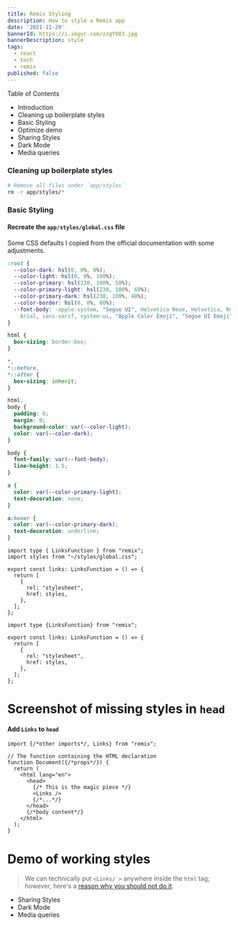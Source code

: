 ```yaml
---
title: Remix Styling
description: How to style a Remix app
date: '2021-11-29'
bannerId: https://i.imgur.com/zzgY083.jpg
bannerDescription: style 
tags:
  - react
  - tech
  - remix
published: false
---
```



Table of Contents
  - Introduction
  - Cleaning up boilerplate styles
  - Basic Styling
  - Optimize demo
  - Sharing Styles
  - Dark Mode
  - Media queries

### Cleaning up boilerplate styles

```bash
# Remove all files under `app/styles`
rm -r app/styles/*
```

### Basic Styling

#### Recreate the `app/styles/global.css` file

Some CSS defaults I copied from the official documentation with some adjustments.

```css fileName=app/styles/global
:root {
  --color-dark: hsl(0, 0%, 0%);
  --color-light: hsl(0, 0%, 100%);
  --color-primary: hsl(230, 100%, 50%);
  --color-primary-light: hsl(230, 100%, 60%);
  --color-primary-dark: hsl(230, 100%, 40%);
  --color-border: hsl(0, 0%, 80%);
  --font-body: -apple-system, "Segoe UI", Helvetica Neue, Helvetica, Roboto,
    Arial, sans-serif, system-ui, "Apple Color Emoji", "Segoe UI Emoji";
}

html {
  box-sizing: border-box;
}

*,
*::before,
*::after {
  box-sizing: inherit;
}

html,
body {
  padding: 0;
  margin: 0;
  background-color: var(--color-light);
  color: var(--color-dark);
}

body {
  font-family: var(--font-body);
  line-height: 1.5;
}

a {
  color: var(--color-primary-light);
  text-decoration: none;
}

a:hover {
  color: var(--color-primary-dark);
  text-decoration: underline;
}
```

```tsx fileName=app/root
import type { LinksFunction } from "remix";
import styles from "~/styles/global.css";

export const links: LinksFunction = () => {
  return [
    {
      rel: "stylesheet",
      href: styles,
    },
  ];
};
```


```tsx fileName=app/root
import type {LinksFunction} from "remix";

export const links: LinksFunction = () => {
  return [
    {
      rel: "stylesheet",
      href: styles,
    },
  ];
};
```

# Screenshot of missing styles in `head`

#### Add `Links` to `head`

```tsx fileName=app/root
import {/*other imports*/, Links} from "remix";

// The function containing the HTML declaration
function Document({/*props*/}) {
  return (
    <html lang="en">
      <head>
        {/* This is the magic piece */}
        <Links />
        {/*...*/}
      </head>
      {/*body content*/}
    </html>
  );
}
```

# Demo of working styles

> We can technically put `<Links/ >` anywhere inside the `html` tag; however, here's a [reason why you should not do it](https://stackoverflow.com/a/1642259).

- Sharing Styles
- Dark Mode
- Media queries 
